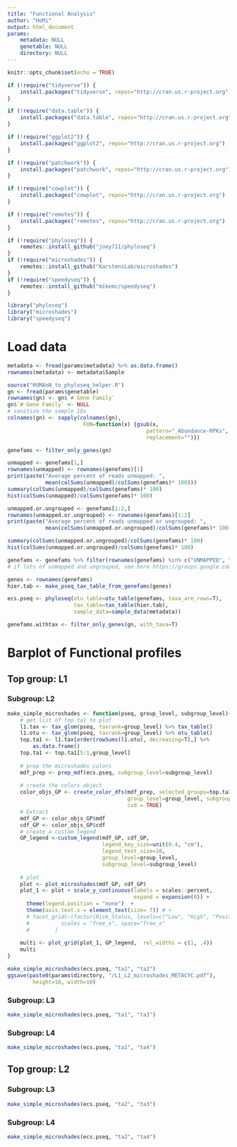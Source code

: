```yaml
---
title: "Functional Analysis"
author: "HoMi"
output: html_document
params:
    metadata: NULL
    genetable: NULL
    directory: NULL
---
```


```r
knitr::opts_chunk$set(echo = TRUE)

if (!require("tidyverse")) {
    install.packages("tidyverse", repos="http://cran.us.r-project.org")
}

if (!require("data.table")) {
    install.packages("data.table", repos="http://cran.us.r-project.org")
}

if (!require("ggplot2")) {
    install.packages("ggplot2", repos="http://cran.us.r-project.org")
}

if (!require("patchwork")) {
    install.packages("patchwork", repos="http://cran.us.r-project.org")
}

if (!require("cowplot")) {
    install.packages("cowplot", repos="http://cran.us.r-project.org")
}

if (!require("remotes")) {
    install.packages("remotes", repos="http://cran.us.r-project.org")
}

if (!require("phyloseq")) {
    remotes::install_github("joey711/phyloseq")
}
if (!require("microshades")) {
    remotes::install_github("KarstensLab/microshades")
}
if (!require("speedyseq")) {
    remotes::install_github("mikemc/speedyseq")
}

library("phyloseq")
library("microshades")
library("speedyseq")

```

# Load data
```r
metadata <- fread(params$metadata) %>% as.data.frame()
rownames(metadata) <- metadata$Sample

source("HUMAnN_to_phyloseq_helper.R")
gn <- fread(params$genetable)
rownames(gn) <- gn$`# Gene Family`
gn$`# Gene Family` <- NULL
# sanitize the sample IDs
colnames(gn) <- sapply(colnames(gn), 
                        FUN=function(x) {gsub(x, 
                                            pattern="_Abundance-RPKs", 
                                            replacement="")})

genefams <- filter_only_genes(gn)

unmapped <- genefams[1,]
rownames(unmapped) <- rownames(genefams)[1]
print(paste("Average percent of reads unmapped: ", 
            mean(colSums(unmapped)/colSums(genefams)* 100)))
summary(colSums(unmapped)/colSums(genefams)* 100)
hist(colSums(unmapped)/colSums(genefams)* 100)

unmapped.or.ungrouped <- genefams[1:2,]
rownames(unmapped.or.ungrouped) <- rownames(genefams)[1:2]
print(paste("Average percent of reads unmapped or ungrouped: ", 
            mean(colSums(unmapped.or.ungrouped)/colSums(genefams)* 100)))

summary(colSums(unmapped.or.ungrouped)/colSums(genefams)* 100)
hist(colSums(unmapped.or.ungrouped)/colSums(genefams)* 100)

genefams <- genefams %>% filter(rownames(genefams) %in% c("UNMAPPED", "UNGROUPED")==F)
# if lots of unmapped and ungrouped, see here https://groups.google.com/g/humann-users/c/4Pz8NritMzw

genes <- rownames(genefams)
hier.tab <- make_pseq_tax_table_from_genefams(genes)

ecs.pseq <- phyloseq(otu_table=otu_table(genefams, taxa_are_rows=T), 
                     tax_table=tax_table(hier.tab),
                     sample_data=sample_data(metadata))

genefams.withtax <- filter_only_genes(gn, with_taxa=T)
```

# Barplot of Functional profiles {.tabset}
## Top group: L1 {.tabset}
### Subgroup: L2
```r
make_simple_microshades <- function(pseq, group_level, subgroup_level){
    # get list of top ta1 to plot
    l1.tax <- tax_glom(pseq, taxrank=group_level) %>% tax_table()
    l1.otu <- tax_glom(pseq, taxrank=group_level) %>% otu_table()
    top.ta1 <- l1.tax[order(rowSums(l1.otu), decreasing=T),] %>% 
        as.data.frame()
    top.ta1 <- top.ta1[5:1,group_level]
    
    # prep the microshades colors
    mdf_prep <- prep_mdf(ecs.pseq, subgroup_level=subgroup_level)
    
    # create the colors object
    color_objs_GP <- create_color_dfs(mdf_prep, selected_groups=top.ta1,
                                      group_level=group_level, subgroup_level=subgroup_level,
                                      cvd = TRUE)
    # Extract
    mdf_GP <- color_objs_GP$mdf
    cdf_GP <- color_objs_GP$cdf
    # create a custom legend
    GP_legend <-custom_legend(mdf_GP, cdf_GP, 
                              legend_key_size=unit(0.4, "cm"),
                              legend_text_size=10,
                              group_level=group_level,
                              subgroup_level=subgroup_level)
    
    # plot
    plot <- plot_microshades(mdf_GP, cdf_GP)
    plot_1 <- plot + scale_y_continuous(labels = scales::percent, 
                                        expand = expansion(0)) +
      theme(legend.position = "none")  +
      theme(axis.text.x = element_text(size= 7)) # +
      # facet_grid(~(factor(Risk_Status, levels=c("Low", "High", "Positive"))), 
      #          scales = "free_x", space="free_x"
      #        )
    
    multi <- plot_grid(plot_1, GP_legend,  rel_widths = c(1, .4))
    multi
}

make_simple_microshades(ecs.pseq, "ta1", "ta2") 
ggsave(paste0(params$directory, "/L1_L2_microshades_METACYC.pdf"), 
        height=10, width=10)
```

### Subgroup: L3

```r
make_simple_microshades(ecs.pseq, "ta1", "ta3")

```


### Subgroup: L4
```r
make_simple_microshades(ecs.pseq, "ta1", "ta4")

```


## Top group: L2 {.tabset}

### Subgroup: L3
```r
make_simple_microshades(ecs.pseq, "ta2", "ta3")

```

### Subgroup: L4
```r
make_simple_microshades(ecs.pseq, "ta2", "ta4")

```
